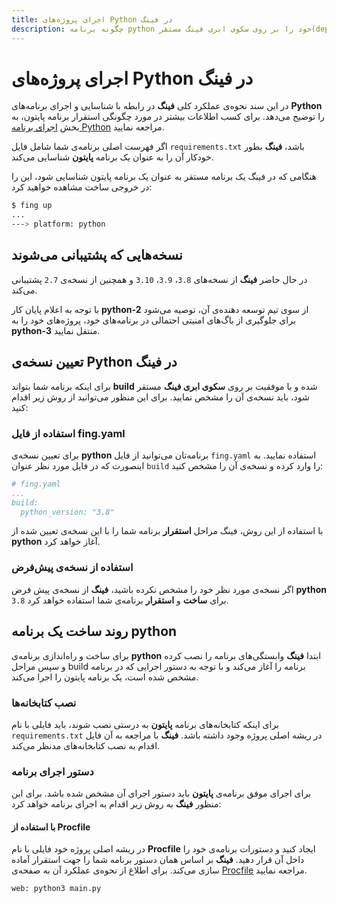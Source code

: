 ```yaml
---
title: اجرای پروژه‌های Python در فینگ
description: چگونه برنامه python خود را بر روی سکوی ابری فینگ مستقر(deploy) کنیم؟
---
```



<Platform>
  <PlatformHead title="برنامه‌های python" icon="python/python-original.svg" />
</Platform>

# اجرای پروژه‌های Python در فینگ

در این سند نحوه‌ی عملکرد کلی **فینگ** در رابطه با شناسایی و اجرای برنامه‌های **Python** را توضیح می‌دهد.
برای کسب اطلاعات بیشتر در مورد چگونگی استقرار برنامه پایتون، به بخش [اجرای برنامه Python](/quickstart/python) مراجعه نمایید.

اگر فهرست اصلی برنامه‌ی شما شامل فایل `requirements.txt` باشد، **فینگ** بطور خودکار آن را به عنوان یک برنامه **پایتون** شناسایی می‌کند.

هنگامی که در فینگ یک برنامه مستقر به عنوان یک برنامه پایتون شناسایی شود، این را در خروجی ساخت مشاهده خواهید کرد:

```bash
$ fing up
...
---> platform: python
```

## نسخه‌هایی که پشتیبانی می‌شوند

در حال حاضر **فینگ** از نسخه‌های `3.8`، `3.9`، `3.10` و همچنین از نسخه‌ی `2.7` پشتیبانی می‌کند.

<Notice variant="warning">
  با توجه به اعلام پایان کار <strong>python-2</strong> از سوی تیم توسعه دهنده‌ی
  آن، توصیه می‌شود برای جلوگیری از باگ‌های امنیتی احتمالی در برنامه‌‌های خود،
  پروژه‌‌های خود را به <strong>python-3</strong> منتقل نمایید.
</Notice>

## تعیین نسخه‌ی Python در فینگ

برای اینکه برنامه شما بتواند  **build** شده و با موفقیت  بر روی **سکوی ابری فینگ**  مستقر شود، باید نسخه‌ی آن را مشخص نمایید. برای این منظور می‌توانید از روش زیر اقدام کنید:

### استفاده از فایل fing.yaml

برای تعیین نسخه‌ی **python** برنامه‌تان می‌توانید از فایل `fing.yaml` استفاده نمایید. به اینصورت که در فایل مورد نظر عنوان `build` را وارد کرده و نسخه‌ی آن را مشخص کنید:

```yaml
# fing.yaml
...
build:
  python_version: "3.8"
```

با استفاده از این روش، فینگ مراحل **استقرار** برنامه شما را با این نسخه‌ی تعیین شده از **python** آغاز خواهد کرد.

### استفاده از نسخه‌ی پیش‌فرض

اگر نسخه‌ی مورد نظر خود را مشخص نکرده باشید، **فینگ** از نسخه‌ی پیش فرض **python** `3.8` برای **ساخت** و **استقرار** برنامه‌ی شما استفاده خواهد کرد.

## روند ساخت یک برنامه python

برای ساخت و راه‌اندازی برنامه‌ی  **python** ابتدا **فینگ**  وابستگی‌‌های برنامه را نصب کرده و سپس مراحل build برنامه را آغاز می‌کند و با توجه به دستور اجرایی که در برنامه مشخص شده است، یک برنامه پایتون را اجرا می‌کند. 

### نصب کتابخانه‌ها
برای اینکه کتابخانه‌‌های برنامه **پایتون**  به درستی نصب شوند، باید  فایلی با نام `requirements.txt`  در ریشه اصلی پروژه وجود داشته باشد. **فینگ** با مراجعه به آن فایل اقدام به نصب کتابخانه‌های مدنظر می‌کند.

### دستور اجرای برنامه

برای اجرای موفق برنامه‌ی **پایتون** باید دستور اجرای آن مشخص شده باشد. برای این منظور **فینگ** به روش زیر اقدام به اجرای برنامه خواهد کرد:

#### با استفاده از Procfile

در ریشه اصلی پروژه خود فایلی با نام **Procfile** ایجاد کنید و دستورات برنامه‌ی خود را داخل آن قرار دهید. **فینگ** بر اساس همان دستور برنامه شما را جهت استقرار آماده سازی می‌کند.
برای اطلاع از نحوه‌ی عملکرد آن به صفحه‌ی [Procfile](/references/procfile) مراجعه نمایید.

```Procfile
web: python3 main.py
```